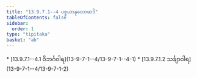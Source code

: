 ```yaml
---
title: "13.9.7.1--4 ပစ္စယာနုလောမာဒိ"
tableOfContents: false
sidebar:
  order: 1
type: "tipitaka"
basket: "ab"
---
```



<DynamicBreadcrumb />



<TableOfContents>
* [13.9.7.1--4.1 ဝိဘင်္ဂဝါရ](13-9-7-1--4/13-9-7-1--4-1)
* [13.9.7.1.2 သင်္ချာဝါရ](13-9-7-1--4/13-9-7-1-2)
</TableOfContents>
